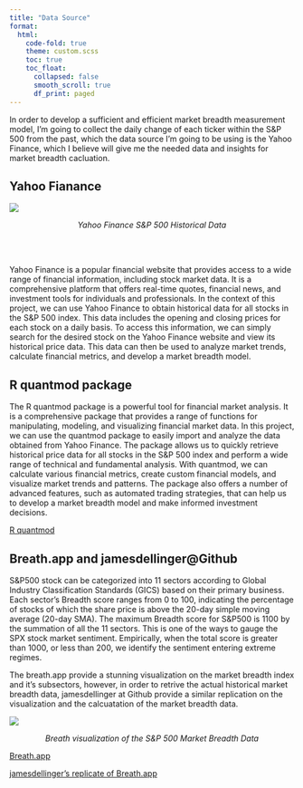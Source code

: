```yaml
---
title: "Data Source"
format:
  html:
    code-fold: true
    theme: custom.scss
    toc: true
    toc_float:
      collapsed: false
      smooth_scroll: true
      df_print: paged
---
```


In order to develop a sufficient and efficient market breadth measurement model, I'm going to collect the daily change of each ticker within the S&P 500 from the past, which the data source I'm going to be using is the Yahoo Finance, which I believe will give me the needed data and insights for market breadth cacluation. 

## Yahoo Fianance

![](yahoo.png)

<center>*Yahoo Finance S&P 500 Historical Data*</center>
<br></br> 

Yahoo Finance is a popular financial website that provides access to a wide range of financial information, including stock market data. It is a comprehensive platform that offers real-time quotes, financial news, and investment tools for individuals and professionals. In the context of this project, we can use Yahoo Finance to obtain historical data for all stocks in the S&P 500 index. This data includes the opening and closing prices for each stock on a daily basis. To access this information, we can simply search for the desired stock on the Yahoo Finance website and view its historical price data. This data can then be used to analyze market trends, calculate financial metrics, and develop a market breadth model.

## R quantmod package

The R quantmod package is a powerful tool for financial market analysis. It is a comprehensive package that provides a range of functions for manipulating, modeling, and visualizing financial market data. In this project, we can use the quantmod package to easily import and analyze the data obtained from Yahoo Finance. The package allows us to quickly retrieve historical price data for all stocks in the S&P 500 index and perform a wide range of technical and fundamental analysis. With quantmod, we can calculate various financial metrics, create custom financial models, and visualize market trends and patterns. The package also offers a number of advanced features, such as automated trading strategies, that can help us to develop a market breadth model and make informed investment decisions.

[R quantmod](https://cran.r-project.org/web/packages/quantmod/quantmod.pdf)

## Breath.app and jamesdellinger@Github

S&P500 stock can be categorized into 11 sectors according to Global Industry Classification Standards (GICS) based on their primary business. Each sector’s Breadth score ranges from 0 to 100, indicating the percentage of stocks of which the share price is above the 20-day simple moving average (20-day SMA). The maximum Breadth score for S&P500 is 1100 by the summation of all the 11 sectors. This is one of the ways to gauge the SPX stock market sentiment. Empirically, when the total score is greater than 1000, or less than 200, we identify the sentiment entering extreme regimes.

The breath.app provide a stunning visualization on the market breadth index and it's subsectors, however, in order to retrive the actual historical market breadth data, jamesdellinger at Github provide a similar replication on the visualization and the calcuatation of the market breadth data. 

![](breadth.png)

<center>*Breath visualization of the S&P 500 Market Breadth Data*</center>

[Breath.app](https://breadth.app/breadth)

[jamesdellinger's replicate of Breath.app](https://github.com/jamesdellinger/market_breadth)